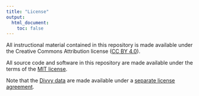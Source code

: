 ```yaml
---
title: "License"
output:
  html_document:
    toc: false
---
```


All instructional material contained in this repository is made
available under the Creative Commons Attribution license
([CC BY 4.0](https://creativecommons.org/licenses/by/4.0)).

All source code and software in this repository are made available
under the terms of the
[MIT license](https://opensource.org/licenses/mit-license.html).

Note that the [Divvy data](https://www.divvybikes.com/system-data) are
made available under a [separate license
agreement](https://www.divvybikes.com/data-license-agreement).
